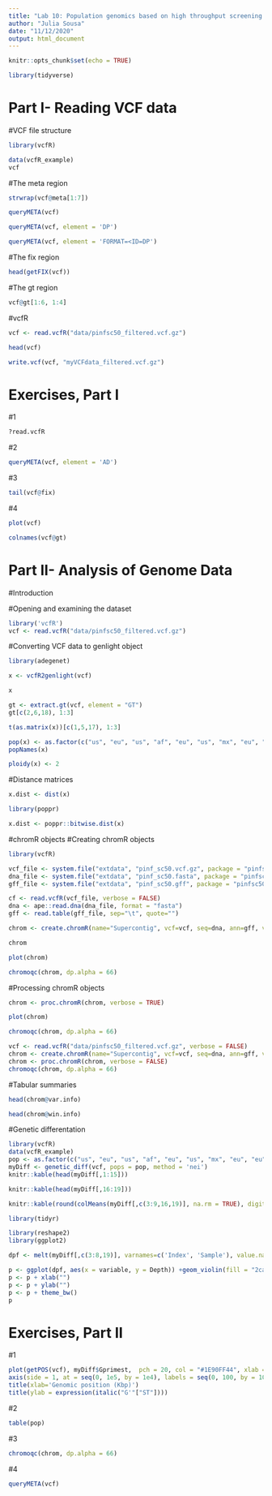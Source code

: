 ```yaml
---
title: "Lab 10: Population genomics based on high throughput screening (HTS)"
author: "Julia Sousa"
date: "11/12/2020"
output: html_document
---
```


```r
knitr::opts_chunk$set(echo = TRUE)
```


```r
library(tidyverse)
```


# Part I- Reading VCF data


#VCF file structure

```r
library(vcfR)
```

```r

data(vcfR_example)
vcf

```

#The meta region

```r
strwrap(vcf@meta[1:7])
```

```r
queryMETA(vcf)
```

```r
queryMETA(vcf, element = 'DP')
```

```r
queryMETA(vcf, element = 'FORMAT=<ID=DP')
```

#The fix region

```r
head(getFIX(vcf))
```

#The gt region

```r
vcf@gt[1:6, 1:4]
```

#vcfR

```r
vcf <- read.vcfR("data/pinfsc50_filtered.vcf.gz")

```

```r

head(vcf)

```

```r

write.vcf(vcf, "myVCFdata_filtered.vcf.gz")

```

# Exercises, Part I

#1

```r

?read.vcfR

```


#2

```r

queryMETA(vcf, element = 'AD')

```

#3

```r

tail(vcf@fix)

```

#4

```r

plot(vcf)

```

```r

colnames(vcf@gt)

```


# Part II- Analysis of Genome Data

#Introduction

#Opening and examining the dataset

```r

library('vcfR')
vcf <- read.vcfR("data/pinfsc50_filtered.vcf.gz")

```

#Converting VCF data to genlight object

```r
library(adegenet)
```


```r

x <- vcfR2genlight(vcf)

```

```r
x
```

```r

gt <- extract.gt(vcf, element = "GT")
gt[c(2,6,18), 1:3]

```

```r

t(as.matrix(x))[c(1,5,17), 1:3]

```

```r

pop(x) <- as.factor(c("us", "eu", "us", "af", "eu", "us", "mx", "eu", "eu", "sa", "mx", "sa", "us", "sa", "Pmir", "us", "eu", "eu"))
popNames(x)

```

```r
ploidy(x) <- 2
```

#Distance matrices

```r

x.dist <- dist(x)

```

```r
library(poppr)
```


```r

x.dist <- poppr::bitwise.dist(x)

```

#chromR objects
#Creating chromR objects

```r

library(vcfR)

vcf_file <- system.file("extdata", "pinf_sc50.vcf.gz", package = "pinfsc50")
dna_file <- system.file("extdata", "pinf_sc50.fasta", package = "pinfsc50")
gff_file <- system.file("extdata", "pinf_sc50.gff", package = "pinfsc50")

cf <- read.vcfR(vcf_file, verbose = FALSE)
dna <- ape::read.dna(dna_file, format = "fasta")
gff <- read.table(gff_file, sep="\t", quote="")

chrom <- create.chromR(name="Supercontig", vcf=vcf, seq=dna, ann=gff, verbose=TRUE)


```

```r
chrom
```

```r

plot(chrom)

```

```r

chromoqc(chrom, dp.alpha = 66)

```

#Processing chromR objects

```r

chrom <- proc.chromR(chrom, verbose = TRUE)

```

```r

plot(chrom)

```

```r

chromoqc(chrom, dp.alpha = 66)

```

```r

vcf <- read.vcfR("data/pinfsc50_filtered.vcf.gz", verbose = FALSE)
chrom <- create.chromR(name="Supercontig", vcf=vcf, seq=dna, ann=gff, verbose=FALSE)
chrom <- proc.chromR(chrom, verbose = FALSE)
chromoqc(chrom, dp.alpha = 66)

```

#Tabular summaries


```r

head(chrom@var.info)

```

```r

head(chrom@win.info)

```

#Genetic differentation

```r

library(vcfR)
data(vcfR_example)
pop <- as.factor(c("us", "eu", "us", "af", "eu", "us", "mx", "eu", "eu", "sa", "mx", "sa", "us", "sa", "Pmir", "us", "eu", "eu"))
myDiff <- genetic_diff(vcf, pops = pop, method = 'nei')
knitr::kable(head(myDiff[,1:15]))

```

```r

knitr::kable(head(myDiff[,16:19]))

```

```r

knitr::kable(round(colMeans(myDiff[,c(3:9,16,19)], na.rm = TRUE), digits = 3))

```

```r
library(tidyr)
```


```r

library(reshape2)
library(ggplot2)

dpf <- melt(myDiff[,c(3:8,19)], varnames=c('Index', 'Sample'), value.name = 'Depth', na.rm=TRUE)

```

```r

p <- ggplot(dpf, aes(x = variable, y = Depth)) +geom_violin(fill = "2ca25f", adjust = 1.2)
p <- p + xlab("")
p <- p + ylab("")
p <- p + theme_bw()
p

```

# Exercises, Part II

#1

```r

plot(getPOS(vcf), myDiff$Gprimest,  pch = 20, col = "#1E90FF44", xlab = "", ylab = "", ylim = c(0, 1), xaxt = "n")
axis(side = 1, at = seq(0, 1e5, by = 1e4), labels = seq(0, 100, by = 10))
title(xlab='Genomic position (Kbp)')
title(ylab = expression(italic("G'"["ST"])))

```

#2

```r

table(pop)

```


#3

```r

chromoqc(chrom, dp.alpha = 66)

```

#4

```r

queryMETA(vcf)

```











